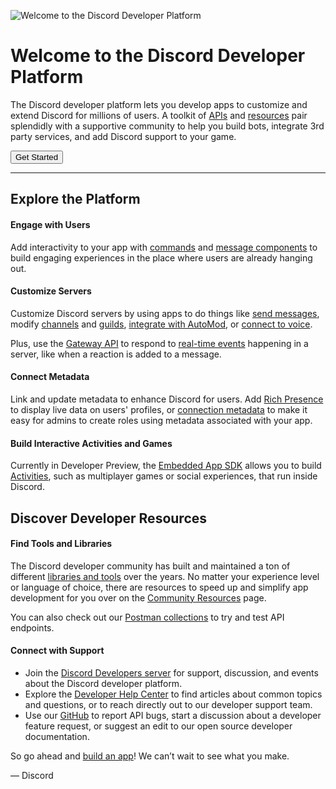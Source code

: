 ![Welcome to the Discord Developer Platform](docs-header.svg)

# Welcome to the Discord Developer Platform

The Discord developer platform lets you develop apps to customize and extend Discord for millions of users. A toolkit of [APIs](#DOCS_REFERENCE) and [resources](#DOCS_TOPICS_COMMUNITY_RESOURCES) pair splendidly with a supportive community to help you build bots, integrate 3rd party services, and add Discord support to your game.

<Button href="https://discord.com/developers/docs/getting-started" color="brand">Get Started</Button>

---

## Explore the Platform

#### Engage with Users

Add interactivity to your app with [commands](#DOCS_INTERACTIONS_APPLICATION_COMMANDS) and [message components](#DOCS_INTERACTIONS_MESSAGE_COMPONENTS) to build engaging experiences in the place where users are already hanging out.

#### Customize Servers

Customize Discord servers by using apps to do things like [send messages](#DOCS_RESOURCES_CHANNEL/create-message), modify [channels](#DOCS_RESOURCES_CHANNEL) and [guilds](#DOCS_RESOURCES_GUILD), [integrate with AutoMod](#DOCS_RESOURCES_AUTO_MODERATION), or [connect to voice](#DOCS_TOPICS_VOICE_CONNECTIONS).

Plus, use the [Gateway API](#DOCS_TOPICS_GATEWAY) to respond to [real-time events](#DOCS_TOPICS_GATEWAY_EVENTS/receive-events) happening in a server, like when a reaction is added to a message.

#### Connect Metadata

Link and update metadata to enhance Discord for users. Add [Rich Presence](#DOCS_GAME_SDK_ACTIVITIES) to display live data on users' profiles, or [connection metadata](#DOCS_RESOURCES_APPLICATION_ROLE_CONNECTION_METADATA) to make it easy for admins to create roles using metadata associated with your app.

#### Build Interactive Activities and Games

Currently in Developer Preview, the [Embedded App SDK](#DOCS_DEVELOPER_TOOLS_EMBEDDED_APP_SDK) allows you to build [Activities](#DOCS_ACTIVITIES_OVERVIEW), such as multiplayer games or social experiences, that run inside Discord.

## Discover Developer Resources

#### Find Tools and Libraries

The Discord developer community has built and maintained a ton of different [libraries and tools](#DOCS_TOPICS_COMMUNITY_RESOURCES/libraries) over the years. No matter your experience level or language of choice, there are resources to speed up and simplify app development for you over on the [Community Resources](#DOCS_TOPICS_COMMUNITY_RESOURCES) page.

You can also check out our [Postman collections](https://www.postman.com/discord-api) to try and test API endpoints.

#### Connect with Support

- Join the [Discord Developers server](https://discord.gg/discord-developers) for support, discussion, and events about the Discord developer platform.
- Explore the [Developer Help Center](https://support-dev.discord.com/hc) to find articles about common topics and questions, or to reach directly out to our developer support team.
- Use our [GitHub](https://github.com/discord/discord-api-docs) to report API bugs, start a discussion about a developer feature request, or suggest an edit to our open source developer documentation.

So go ahead and [build an app](https://discord.com/developers/applications)! We can’t wait to see what you make.

— Discord